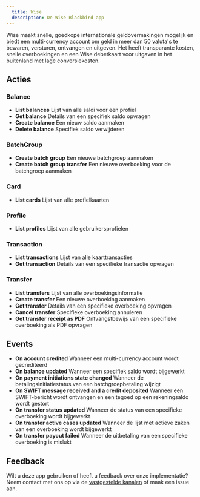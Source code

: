 ```yaml
---
  title: Wise
  description: De Wise Blackbird app
---
```


<LinkCard title="View on Github" target="_blank" href="https://github.com/bb-io/Wise" icon="github" />

Wise maakt snelle, goedkope internationale geldovermakingen mogelijk en biedt een multi-currency account om geld in meer dan 50 valuta's te bewaren, versturen, ontvangen en uitgeven. Het heeft transparante kosten, snelle overboekingen en een Wise debetkaart voor uitgaven in het buitenland met lage conversiekosten.

## Acties

###  Balance
- **List balances** Lijst van alle saldi voor een profiel
- **Get balance** Details van een specifiek saldo opvragen
- **Create balance** Een nieuw saldo aanmaken
- **Delete balance** Specifiek saldo verwijderen

###  BatchGroup
- **Create batch group** Een nieuwe batchgroep aanmaken
- **Create batch group transfer** Een nieuwe overboeking voor de batchgroep aanmaken

###  Card
- **List cards** Lijst van alle profielkaarten

###  Profile
- **List profiles** Lijst van alle gebruikersprofielen

###  Transaction
- **List transactions** Lijst van alle kaarttransacties
- **Get transaction** Details van een specifieke transactie opvragen

###  Transfer
- **List transfers** Lijst van alle overboekingsinformatie
- **Create transfer** Een nieuwe overboeking aanmaken
- **Get transfer** Details van een specifieke overboeking opvragen
- **Cancel transfer** Specifieke overboeking annuleren
- **Get transfer receipt as PDF** Ontvangstbewijs van een specifieke overboeking als PDF opvragen

##  Events
- **On account credited** Wanneer een multi-currency account wordt gecrediteerd
- **On balance updated** Wanneer een specifiek saldo wordt bijgewerkt
- **On payment initiations state changed** Wanneer de betalingsinitiatiestatus van een batchgroepbetaling wijzigt
- **On SWIFT message received and a credit deposited** Wanneer een SWIFT-bericht wordt ontvangen en een tegoed op een rekeningsaldo wordt gestort
- **On transfer status updated** Wanneer de status van een specifieke overboeking wordt bijgewerkt
- **On transfer active cases updated** Wanneer de lijst met actieve zaken van een overboeking wordt bijgewerkt
- **On transfer payout failed** Wanneer de uitbetaling van een specifieke overboeking is mislukt

## Feedback

Wilt u deze app gebruiken of heeft u feedback over onze implementatie? Neem contact met ons op via de [vastgestelde kanalen](https://www.blackbird.io/) of maak een issue aan.